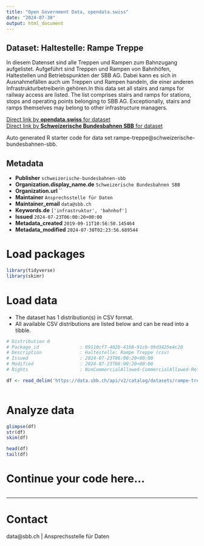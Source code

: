 ```yaml
---
title: "Open Government Data, opendata.swiss"
date: "2024-07-30"
output: html_document
---
```


## Dataset: Haltestelle: Rampe Treppe

In diesem Datenset sind alle Treppen und Rampen zum Bahnzugang aufgelistet. Aufgeführt sind Treppen und Rampen von Bahnhöfen, Haltestellen und Betriebspunkten der SBB AG. Dabei kann es sich in Ausnahmefällen auch um Treppen und Rampen handeln, die einer anderen Infrastrukturbetreiberin gehören.In this data set all stairs and ramps for railway access are listed. The list comprises stairs and ramps for stations, stops and operating points belonging to SBB AG. Exceptionally, stairs and ramps themselves may belong to other infrastructure managers.

[Direct link by **opendata.swiss** for dataset](https://opendata.swiss/de/dataset/haltestelle-rampe-treppe1)<br>
[Direct link by **Schweizerische Bundesbahnen SBB** for dataset](https://data.sbb.ch/explore/dataset/rampe-treppe/)

Auto generated R starter code for data set rampe-treppe@schweizerische-bundesbahnen-sbb.

## Metadata

- **Publisher** `schweizerische-bundesbahnen-sbb`
- **Organization.display_name.de** `Schweizerische Bundesbahnen SBB`
- **Organization.url** ``
- **Maintainer** `Ansprechsstelle für Daten`
- **Maintainer_email** `data@sbb.ch`
- **Keywords.de** `['infrastruktur', 'bahnhof']`
- **Issued** `2024-07-23T06:00:20+00:00`
- **Metadata_created** `2019-09-11T10:56:50.145464`
- **Metadata_modified** `2024-07-30T02:23:56.689544`


# Load packages

```r

library(tidyverse)
library(skimr)

```

# Load data

-   The dataset has 1 distribution(s) in CSV format.
-   All available CSV distributions are listed below and can be read into a tibble.

```r

# Distribution 0
# Package_id               : 09110cf7-402b-41b8-91cb-99d3425e4c20
# Description              : Haltestelle: Rampe Treppe (csv)
# Issued                   : 2024-07-23T06:00:20+00:00
# Modified                 : 2024-07-23T06:00:20+00:00
# Rights                   : NonCommercialAllowed-CommercialAllowed-ReferenceRequired

df <- read_delim('https://data.sbb.ch/api/v2/catalog/datasets/rampe-treppe/exports/csv')



```

# Analyze data

```r

glimpse(df)
str(df)
skim(df)

head(df)
tail(df)

```

# Continue your code here...

```r

```

------------------------------------------------------------------------

# Contact

data@sbb.ch | Ansprechsstelle für Daten
